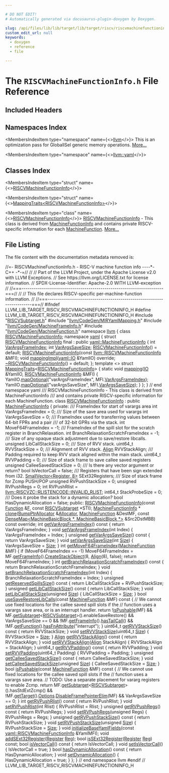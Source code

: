 ```yaml
---

# DO NOT EDIT!
# Automatically generated via docusaurus-plugin-doxygen by Doxygen.

slug: /api/files/lib/lib/target/lib/target/riscv/riscvmachinefunctioninfo-h
custom_edit_url: null
keywords:
  - doxygen
  - reference
  - file

---
```





# The `RISCVMachineFunctionInfo.h` File Reference

<DoxygenPage pluginConfig={pluginConfig}>



## Included Headers

<IncludesList>
<IncludesListItem
  filePath="RISCVSubtarget.h"
  permalink="/docs/api/files/lib/lib/target/lib/target/riscv/riscvsubtarget-h"
  isLocal="true" />
<IncludesListItem
  filePath="llvm/CodeGen/MIRYamlMapping.h"
  permalink="/docs/api/files/include/include/llvm/include/llvm/codegen/miryamlmapping-h"
  isLocal="true" />
<IncludesListItem
  filePath="llvm/CodeGen/MachineFrameInfo.h"
  permalink="/docs/api/files/include/include/llvm/include/llvm/codegen/machineframeinfo-h"
  isLocal="true" />
<IncludesListItem
  filePath="llvm/CodeGen/MachineFunction.h"
  permalink="/docs/api/files/include/include/llvm/include/llvm/codegen/machinefunction-h"
  isLocal="true" />
</IncludesList>

## Namespaces Index

<MembersIndex>

<MembersIndexItem
  type="namespace"
  name={<><a href="/docs/api/namespaces/llvm">llvm</a></>}>
This is an optimization pass for GlobalISel generic memory operations. <a href="/docs/api/namespaces/llvm/#details">More...</a>
</MembersIndexItem>

<MembersIndexItem
  type="namespace"
  name={<><a href="/docs/api/namespaces/llvm/yaml">llvm::yaml</a></>}>
</MembersIndexItem>

</MembersIndex>

## Classes Index

<MembersIndex>

<MembersIndexItem
  type="struct"
  name={<><a href="/docs/api/structs/llvm/yaml/riscvmachinefunctioninfo">RISCVMachineFunctionInfo</a></>}>
</MembersIndexItem>

<MembersIndexItem
  type="struct"
  name={<><a href="/docs/api/structs/llvm/yaml/mappingtraits-abac9beb8acb5d9f1ea4c46f433105af">MappingTraits&lt;RISCVMachineFunctionInfo&gt;</a></>}>
</MembersIndexItem>

<MembersIndexItem
  type="class"
  name={<><a href="/docs/api/classes/llvm/riscvmachinefunctioninfo">RISCVMachineFunctionInfo</a></>}>
<a href="/docs/api/classes/llvm/riscvmachinefunctioninfo">RISCVMachineFunctionInfo</a> - This class is derived from <a href="/docs/api/structs/llvm/machinefunctioninfo">MachineFunctionInfo</a> and contains private RISCV-specific information for each <a href="/docs/api/classes/llvm/machinefunction">MachineFunction</a>. <a href="/docs/api/classes/llvm/riscvmachinefunctioninfo/#details">More...</a>
</MembersIndexItem>

</MembersIndex>


## File Listing

The file content with the documentation metadata removed is:

<ProgramListing>

<Link id="l00001" /><CodeLine lineNumber="1"><span class="doxyHighlightComment">//=- RISCVMachineFunctionInfo.h - RISC-V machine function info ----&#42;- C++ -&#42;-=//</span></CodeLine>
<Link id="l00002" /><CodeLine lineNumber="2"><span class="doxyHighlightComment">//</span></CodeLine>
<Link id="l00003" /><CodeLine lineNumber="3"><span class="doxyHighlightComment">// Part of the LLVM Project, under the Apache License v2.0 with LLVM Exceptions.</span></CodeLine>
<Link id="l00004" /><CodeLine lineNumber="4"><span class="doxyHighlightComment">// See https://llvm.org/LICENSE.txt for license information.</span></CodeLine>
<Link id="l00005" /><CodeLine lineNumber="5"><span class="doxyHighlightComment">// SPDX-License-Identifier: Apache-2.0 WITH LLVM-exception</span></CodeLine>
<Link id="l00006" /><CodeLine lineNumber="6"><span class="doxyHighlightComment">//</span></CodeLine>
<Link id="l00007" /><CodeLine lineNumber="7"><span class="doxyHighlightComment">//===----------------------------------------------------------------------===//</span></CodeLine>
<Link id="l00008" /><CodeLine lineNumber="8"><span class="doxyHighlightComment">//</span></CodeLine>
<Link id="l00009" /><CodeLine lineNumber="9"><span class="doxyHighlightComment">// This file declares RISCV-specific per-machine-function information.</span></CodeLine>
<Link id="l00010" /><CodeLine lineNumber="10"><span class="doxyHighlightComment">//</span></CodeLine>
<Link id="l00011" /><CodeLine lineNumber="11"><span class="doxyHighlightComment">//===----------------------------------------------------------------------===//</span></CodeLine>
<Link id="l00012" /><CodeLine lineNumber="12"></CodeLine>
<Link id="l00013" /><CodeLine lineNumber="13"><span class="doxyHighlightPreprocessor">#ifndef LLVM&#95;LIB&#95;TARGET&#95;RISCV&#95;RISCVMACHINEFUNCTIONINFO&#95;H</span></CodeLine>
<Link id="l00014" /><CodeLine lineNumber="14"><span class="doxyHighlightPreprocessor">#define LLVM&#95;LIB&#95;TARGET&#95;RISCV&#95;RISCVMACHINEFUNCTIONINFO&#95;H</span></CodeLine>
<Link id="l00015" /><CodeLine lineNumber="15"></CodeLine>
<Link id="l00016" /><CodeLine lineNumber="16"><span class="doxyHighlightPreprocessor">#include &quot;<a href="/docs/api/files/lib/lib/target/lib/target/riscv/riscvsubtarget-h">RISCVSubtarget.h</a>&quot;</span></CodeLine>
<Link id="l00017" /><CodeLine lineNumber="17"><span class="doxyHighlightPreprocessor">#include &quot;<a href="/docs/api/files/include/include/llvm/include/llvm/codegen/miryamlmapping-h">llvm/CodeGen/MIRYamlMapping.h</a>&quot;</span></CodeLine>
<Link id="l00018" /><CodeLine lineNumber="18"><span class="doxyHighlightPreprocessor">#include &quot;<a href="/docs/api/files/include/include/llvm/include/llvm/codegen/machineframeinfo-h">llvm/CodeGen/MachineFrameInfo.h</a>&quot;</span></CodeLine>
<Link id="l00019" /><CodeLine lineNumber="19"><span class="doxyHighlightPreprocessor">#include &quot;<a href="/docs/api/files/include/include/llvm/include/llvm/codegen/machinefunction-h">llvm/CodeGen/MachineFunction.h</a>&quot;</span></CodeLine>
<Link id="l00020" /><CodeLine lineNumber="20"></CodeLine>
<Link id="l00021" /><CodeLine lineNumber="21"><span class="doxyHighlightKeyword">namespace </span><span class="doxyHighlight"><a href="/docs/api/namespaces/llvm">llvm</a> &#123;</span></CodeLine>
<Link id="l00022" /><CodeLine lineNumber="22"></CodeLine>
<Link id="l00023" /><CodeLine lineNumber="23"><span class="doxyHighlightKeyword">class </span><span class="doxyHighlight"><a href="/docs/api/classes/llvm/riscvmachinefunctioninfo">RISCVMachineFunctionInfo</a>;</span></CodeLine>
<Link id="l00024" /><CodeLine lineNumber="24"></CodeLine>
<Link id="l00025" /><CodeLine lineNumber="25"><span class="doxyHighlightKeyword">namespace </span><span class="doxyHighlight"><a href="/docs/api/namespaces/llvm/yaml">yaml</a> &#123;</span></CodeLine>
<Link id="l00026" /><CodeLine lineNumber="26" lineLink="/docs/api/structs/llvm/yaml/riscvmachinefunctioninfo"><span class="doxyHighlightKeyword">struct </span><span class="doxyHighlight"><a href="/docs/api/structs/llvm/yaml/riscvmachinefunctioninfo/#ab91c76cbeb0be118a77737977319be42">RISCVMachineFunctionInfo</a> final : </span><span class="doxyHighlightKeyword">public</span><span class="doxyHighlight"> <a href="/docs/api/structs/llvm/yaml/machinefunctioninfo">yaml::MachineFunctionInfo</a> &#123;</span></CodeLine>
<Link id="l00027" /><CodeLine lineNumber="27" lineLink="/docs/api/structs/llvm/yaml/riscvmachinefunctioninfo/#a1d4248561c3564de11d53230dfd6d64c"><span class="doxyHighlight">  </span><span class="doxyHighlightKeywordType">int</span><span class="doxyHighlight"> <a href="/docs/api/structs/llvm/yaml/riscvmachinefunctioninfo/#a1d4248561c3564de11d53230dfd6d64c">VarArgsFrameIndex</a>;</span></CodeLine>
<Link id="l00028" /><CodeLine lineNumber="28" lineLink="/docs/api/structs/llvm/yaml/riscvmachinefunctioninfo/#a0f8692d84b4854dc2ad732823aeb1a47"><span class="doxyHighlight">  </span><span class="doxyHighlightKeywordType">int</span><span class="doxyHighlight"> <a href="/docs/api/structs/llvm/yaml/riscvmachinefunctioninfo/#a0f8692d84b4854dc2ad732823aeb1a47">VarArgsSaveSize</a>;</span></CodeLine>
<Link id="l00029" /><CodeLine lineNumber="29"></CodeLine>
<Link id="l00030" /><CodeLine lineNumber="30" lineLink="/docs/api/structs/llvm/yaml/riscvmachinefunctioninfo/#ab91c76cbeb0be118a77737977319be42"><span class="doxyHighlight">  <a href="/docs/api/structs/llvm/yaml/riscvmachinefunctioninfo/#ab91c76cbeb0be118a77737977319be42">RISCVMachineFunctionInfo</a>() = </span><span class="doxyHighlightKeywordFlow">default</span><span class="doxyHighlight">;</span></CodeLine>
<Link id="l00031" /><CodeLine lineNumber="31"><span class="doxyHighlight">  <a href="/docs/api/structs/llvm/yaml/riscvmachinefunctioninfo/#ab91c76cbeb0be118a77737977319be42">RISCVMachineFunctionInfo</a>(</span><span class="doxyHighlightKeyword">const</span><span class="doxyHighlight"> <a href="/docs/api/classes/llvm/riscvmachinefunctioninfo">llvm::RISCVMachineFunctionInfo</a> &amp;MFI);</span></CodeLine>
<Link id="l00032" /><CodeLine lineNumber="32"></CodeLine>
<Link id="l00033" /><CodeLine lineNumber="33"><span class="doxyHighlight">  </span><span class="doxyHighlightKeywordType">void</span><span class="doxyHighlight"> <a href="/docs/api/structs/llvm/yaml/riscvmachinefunctioninfo/#a31357b9806d2616a707d7be790dad731">mappingImpl</a>(<a href="/docs/api/classes/llvm/yaml/io">yaml::IO</a> &amp;YamlIO) </span><span class="doxyHighlightKeyword">override</span><span class="doxyHighlight">;</span></CodeLine>
<Link id="l00034" /><CodeLine lineNumber="34" lineLink="/docs/api/structs/llvm/yaml/riscvmachinefunctioninfo/#abb91ed0355d919740fb7c40d91188bef"><span class="doxyHighlight">  <a href="/docs/api/structs/llvm/yaml/riscvmachinefunctioninfo/#abb91ed0355d919740fb7c40d91188bef">~RISCVMachineFunctionInfo</a>() = </span><span class="doxyHighlightKeywordFlow">default</span><span class="doxyHighlight">;</span></CodeLine>
<Link id="l00035" /><CodeLine lineNumber="35"><span class="doxyHighlight">&#125;;</span></CodeLine>
<Link id="l00036" /><CodeLine lineNumber="36"></CodeLine>
<Link id="l00037" /><CodeLine lineNumber="37" lineLink="/docs/api/structs/llvm/yaml/mappingtraits-abac9beb8acb5d9f1ea4c46f433105af"><span class="doxyHighlightKeyword">template</span><span class="doxyHighlight"> &lt;&gt; </span><span class="doxyHighlightKeyword">struct </span><span class="doxyHighlight"><a href="/docs/api/structs/llvm/yaml/mappingtraits">MappingTraits</a>&lt;<a href="/docs/api/structs/llvm/yaml/riscvmachinefunctioninfo">RISCVMachineFunctionInfo</a>&gt; &#123;</span></CodeLine>
<Link id="l00038" /><CodeLine lineNumber="38" lineLink="/docs/api/structs/llvm/yaml/mappingtraits-abac9beb8acb5d9f1ea4c46f433105af/#a0f54595f23ee762bbce57bfa7995a309"><span class="doxyHighlight">  </span><span class="doxyHighlightKeyword">static</span><span class="doxyHighlight"> </span><span class="doxyHighlightKeywordType">void</span><span class="doxyHighlight"> <a href="/docs/api/structs/llvm/yaml/mappingtraits-abac9beb8acb5d9f1ea4c46f433105af/#a0f54595f23ee762bbce57bfa7995a309">mapping</a>(<a href="/docs/api/classes/llvm/yaml/io">IO</a> &amp;YamlIO, <a href="/docs/api/structs/llvm/yaml/riscvmachinefunctioninfo">RISCVMachineFunctionInfo</a> &amp;MFI) &#123;</span></CodeLine>
<Link id="l00039" /><CodeLine lineNumber="39"><span class="doxyHighlight">    YamlIO.<a href="/docs/api/classes/llvm/yaml/io/#a27dee5b4ee79b39bc614889a4186bbf5">mapOptional</a>(</span><span class="doxyHighlightStringLiteral">&quot;varArgsFrameIndex&quot;</span><span class="doxyHighlight">, MFI.<a href="/docs/api/structs/llvm/yaml/riscvmachinefunctioninfo/#a1d4248561c3564de11d53230dfd6d64c">VarArgsFrameIndex</a>);</span></CodeLine>
<Link id="l00040" /><CodeLine lineNumber="40"><span class="doxyHighlight">    YamlIO.<a href="/docs/api/classes/llvm/yaml/io/#a27dee5b4ee79b39bc614889a4186bbf5">mapOptional</a>(</span><span class="doxyHighlightStringLiteral">&quot;varArgsSaveSize&quot;</span><span class="doxyHighlight">, MFI.<a href="/docs/api/structs/llvm/yaml/riscvmachinefunctioninfo/#a0f8692d84b4854dc2ad732823aeb1a47">VarArgsSaveSize</a>);</span></CodeLine>
<Link id="l00041" /><CodeLine lineNumber="41"><span class="doxyHighlight">  &#125;</span></CodeLine>
<Link id="l00042" /><CodeLine lineNumber="42"><span class="doxyHighlight">&#125;;</span></CodeLine>
<Link id="l00043" /><CodeLine lineNumber="43"><span class="doxyHighlight">&#125; </span><span class="doxyHighlightComment">// end namespace yaml</span></CodeLine>
<Link id="l00044" /><CodeLine lineNumber="44"></CodeLine>
<Link id="l00045" /><CodeLine lineNumber="45"><span class="doxyHighlightComment">/// RISCVMachineFunctionInfo - This class is derived from MachineFunctionInfo</span></CodeLine>
<Link id="l00046" /><CodeLine lineNumber="46"><span class="doxyHighlightComment">/// and contains private RISCV-specific information for each MachineFunction.</span></CodeLine>
<Link id="l00047" /><CodeLine lineNumber="47" lineLink="/docs/api/classes/llvm/riscvmachinefunctioninfo"><span class="doxyHighlightKeyword">class </span><span class="doxyHighlight"><a href="/docs/api/classes/llvm/riscvmachinefunctioninfo/#a7a4a4089f8f04bc4d76b68399bdb6099">RISCVMachineFunctionInfo</a> : </span><span class="doxyHighlightKeyword">public</span><span class="doxyHighlight"> <a href="/docs/api/structs/llvm/machinefunctioninfo">MachineFunctionInfo</a> &#123;</span></CodeLine>
<Link id="l00048" /><CodeLine lineNumber="48"><span class="doxyHighlightKeyword">private</span><span class="doxyHighlight">:</span></CodeLine>
<Link id="l00049" /><CodeLine lineNumber="49"><span class="doxyHighlightComment">  /// FrameIndex for start of varargs area</span></CodeLine>
<Link id="l00050" /><CodeLine lineNumber="50"><span class="doxyHighlight">  </span><span class="doxyHighlightKeywordType">int</span><span class="doxyHighlight"> VarArgsFrameIndex = 0;</span></CodeLine>
<Link id="l00051" /><CodeLine lineNumber="51"><span class="doxyHighlightComment">  /// Size of the save area used for varargs</span></CodeLine>
<Link id="l00052" /><CodeLine lineNumber="52"><span class="doxyHighlight">  </span><span class="doxyHighlightKeywordType">int</span><span class="doxyHighlight"> VarArgsSaveSize = 0;</span></CodeLine>
<Link id="l00053" /><CodeLine lineNumber="53"><span class="doxyHighlightComment">  /// FrameIndex used for transferring values between 64-bit FPRs and a pair</span></CodeLine>
<Link id="l00054" /><CodeLine lineNumber="54"><span class="doxyHighlightComment">  /// of 32-bit GPRs via the stack.</span></CodeLine>
<Link id="l00055" /><CodeLine lineNumber="55"><span class="doxyHighlight">  </span><span class="doxyHighlightKeywordType">int</span><span class="doxyHighlight"> MoveF64FrameIndex = -1;</span></CodeLine>
<Link id="l00056" /><CodeLine lineNumber="56"><span class="doxyHighlightComment">  /// FrameIndex of the spill slot for the scratch register in BranchRelaxation.</span></CodeLine>
<Link id="l00057" /><CodeLine lineNumber="57"><span class="doxyHighlight">  </span><span class="doxyHighlightKeywordType">int</span><span class="doxyHighlight"> BranchRelaxationScratchFrameIndex = -1;</span></CodeLine>
<Link id="l00058" /><CodeLine lineNumber="58"><span class="doxyHighlightComment">  /// Size of any opaque stack adjustment due to save/restore libcalls.</span></CodeLine>
<Link id="l00059" /><CodeLine lineNumber="59"><span class="doxyHighlight">  </span><span class="doxyHighlightKeywordType">unsigned</span><span class="doxyHighlight"> LibCallStackSize = 0;</span></CodeLine>
<Link id="l00060" /><CodeLine lineNumber="60"><span class="doxyHighlightComment">  /// Size of RVV stack.</span></CodeLine>
<Link id="l00061" /><CodeLine lineNumber="61"><span class="doxyHighlight">  uint64&#95;t RVVStackSize = 0;</span></CodeLine>
<Link id="l00062" /><CodeLine lineNumber="62"><span class="doxyHighlightComment">  /// Alignment of RVV stack.</span></CodeLine>
<Link id="l00063" /><CodeLine lineNumber="63"><span class="doxyHighlight">  <a href="/docs/api/structs/llvm/align">Align</a> RVVStackAlign;</span></CodeLine>
<Link id="l00064" /><CodeLine lineNumber="64"><span class="doxyHighlightComment">  /// Padding required to keep RVV stack aligned within the main stack.</span></CodeLine>
<Link id="l00065" /><CodeLine lineNumber="65"><span class="doxyHighlight">  uint64&#95;t RVVPadding = 0;</span></CodeLine>
<Link id="l00066" /><CodeLine lineNumber="66"><span class="doxyHighlightComment">  /// Size of stack frame to save callee saved registers</span></CodeLine>
<Link id="l00067" /><CodeLine lineNumber="67"><span class="doxyHighlight">  </span><span class="doxyHighlightKeywordType">unsigned</span><span class="doxyHighlight"> CalleeSavedStackSize = 0;</span></CodeLine>
<Link id="l00068" /><CodeLine lineNumber="68"><span class="doxyHighlightComment">  /// Is there any vector argument or return?</span></CodeLine>
<Link id="l00069" /><CodeLine lineNumber="69"><span class="doxyHighlight">  </span><span class="doxyHighlightKeywordType">bool</span><span class="doxyHighlight"> IsVectorCall = </span><span class="doxyHighlightKeyword">false</span><span class="doxyHighlight">;</span></CodeLine>
<Link id="l00070" /><CodeLine lineNumber="70"></CodeLine>
<Link id="l00071" /><CodeLine lineNumber="71"><span class="doxyHighlightComment">  /// Registers that have been sign extended from i32.</span></CodeLine>
<Link id="l00072" /><CodeLine lineNumber="72"><span class="doxyHighlight">  <a href="/docs/api/classes/llvm/smallvector">SmallVector&lt;Register, 8&gt;</a> SExt32Registers;</span></CodeLine>
<Link id="l00073" /><CodeLine lineNumber="73"></CodeLine>
<Link id="l00074" /><CodeLine lineNumber="74"><span class="doxyHighlightComment">  /// Size of stack frame for Zcmp PUSH/POP</span></CodeLine>
<Link id="l00075" /><CodeLine lineNumber="75"><span class="doxyHighlight">  </span><span class="doxyHighlightKeywordType">unsigned</span><span class="doxyHighlight"> RVPushStackSize = 0;</span></CodeLine>
<Link id="l00076" /><CodeLine lineNumber="76"><span class="doxyHighlight">  </span><span class="doxyHighlightKeywordType">unsigned</span><span class="doxyHighlight"> RVPushRegs = 0;</span></CodeLine>
<Link id="l00077" /><CodeLine lineNumber="77"><span class="doxyHighlight">  </span><span class="doxyHighlightKeywordType">int</span><span class="doxyHighlight"> RVPushRlist = <a href="/docs/api/namespaces/llvm/riscvzc/#a828db3401ee4af8cdef6f92bf07c51c5a88c54d5a1b8d0b2add526cf7424fc165">llvm::RISCVZC::RLISTENCODE::INVALID&#95;RLIST</a>;</span></CodeLine>
<Link id="l00078" /><CodeLine lineNumber="78"></CodeLine>
<Link id="l00079" /><CodeLine lineNumber="79"><span class="doxyHighlight">  int64&#95;t StackProbeSize = 0;</span></CodeLine>
<Link id="l00080" /><CodeLine lineNumber="80"></CodeLine>
<Link id="l00081" /><CodeLine lineNumber="81"><span class="doxyHighlightComment">  /// Does it probe the stack for a dynamic allocation?</span></CodeLine>
<Link id="l00082" /><CodeLine lineNumber="82"><span class="doxyHighlight">  </span><span class="doxyHighlightKeywordType">bool</span><span class="doxyHighlight"> HasDynamicAllocation = </span><span class="doxyHighlightKeyword">false</span><span class="doxyHighlight">;</span></CodeLine>
<Link id="l00083" /><CodeLine lineNumber="83"></CodeLine>
<Link id="l00084" /><CodeLine lineNumber="84"><span class="doxyHighlightKeyword">public</span><span class="doxyHighlight">:</span></CodeLine>
<Link id="l00085" /><CodeLine lineNumber="85"><span class="doxyHighlight">  <a href="/docs/api/classes/llvm/riscvmachinefunctioninfo/#a7a4a4089f8f04bc4d76b68399bdb6099">RISCVMachineFunctionInfo</a>(</span><span class="doxyHighlightKeyword">const</span><span class="doxyHighlight"> <a href="/docs/api/classes/llvm/function">Function</a> &amp;<a href="/docs/api/files/lib/lib/support/md5-cpp/#a96d73bbd7af15cb1fc38c3f4a3bd82e9">F</a>, </span><span class="doxyHighlightKeyword">const</span><span class="doxyHighlight"> <a href="/docs/api/classes/llvm/riscvsubtarget">RISCVSubtarget</a> &#42;STI);</span></CodeLine>
<Link id="l00086" /><CodeLine lineNumber="86"></CodeLine>
<Link id="l00087" /><CodeLine lineNumber="87"><span class="doxyHighlight">  <a href="/docs/api/structs/llvm/machinefunctioninfo">MachineFunctionInfo</a> &#42;</span></CodeLine>
<Link id="l00088" /><CodeLine lineNumber="88"><span class="doxyHighlight">  <a href="/docs/api/classes/llvm/riscvmachinefunctioninfo/#a5333cd91323733cf9779db5d7191902e">clone</a>(<a href="/docs/api/namespaces/llvm/#a8e612822d4ba7bb36c9c79582a567108">BumpPtrAllocator</a> &amp;<a href="/docs/api/files/lib/lib/codegen/regallocbasic-cpp/#ad5d00e1d77644d95847b9bf8da12b759">Allocator</a>, <a href="/docs/api/classes/llvm/machinefunction">MachineFunction</a> &amp;DestMF,</span></CodeLine>
<Link id="l00089" /><CodeLine lineNumber="89"><span class="doxyHighlight">        </span><span class="doxyHighlightKeyword">const</span><span class="doxyHighlight"> <a href="/docs/api/classes/llvm/densemap">DenseMap&lt;MachineBasicBlock &#42;, MachineBasicBlock &#42;&gt;</a> &amp;Src2DstMBB)</span></CodeLine>
<Link id="l00090" /><CodeLine lineNumber="90"><span class="doxyHighlight">      </span><span class="doxyHighlightKeyword">const override</span><span class="doxyHighlight">;</span></CodeLine>
<Link id="l00091" /><CodeLine lineNumber="91"></CodeLine>
<Link id="l00092" /><CodeLine lineNumber="92" lineLink="/docs/api/classes/llvm/riscvmachinefunctioninfo/#a822da2b6540cea912d9a8c8544215cc3"><span class="doxyHighlight">  </span><span class="doxyHighlightKeywordType">int</span><span class="doxyHighlight"> <a href="/docs/api/classes/llvm/riscvmachinefunctioninfo/#a822da2b6540cea912d9a8c8544215cc3">getVarArgsFrameIndex</a>()</span><span class="doxyHighlightKeyword"> const </span><span class="doxyHighlight">&#123; </span><span class="doxyHighlightKeywordFlow">return</span><span class="doxyHighlight"> VarArgsFrameIndex; &#125;</span></CodeLine>
<Link id="l00093" /><CodeLine lineNumber="93" lineLink="/docs/api/classes/llvm/riscvmachinefunctioninfo/#a7dcd9ebe5aa6802f57e46ce2dbe0bb0b"><span class="doxyHighlight">  </span><span class="doxyHighlightKeywordType">void</span><span class="doxyHighlight"> <a href="/docs/api/classes/llvm/riscvmachinefunctioninfo/#a7dcd9ebe5aa6802f57e46ce2dbe0bb0b">setVarArgsFrameIndex</a>(</span><span class="doxyHighlightKeywordType">int</span><span class="doxyHighlight"> Index) &#123; VarArgsFrameIndex = Index; &#125;</span></CodeLine>
<Link id="l00094" /><CodeLine lineNumber="94"></CodeLine>
<Link id="l00095" /><CodeLine lineNumber="95" lineLink="/docs/api/classes/llvm/riscvmachinefunctioninfo/#ab57b56b175742ab2aa9204a3f6705771"><span class="doxyHighlight">  </span><span class="doxyHighlightKeywordType">unsigned</span><span class="doxyHighlight"> <a href="/docs/api/classes/llvm/riscvmachinefunctioninfo/#ab57b56b175742ab2aa9204a3f6705771">getVarArgsSaveSize</a>()</span><span class="doxyHighlightKeyword"> const </span><span class="doxyHighlight">&#123; </span><span class="doxyHighlightKeywordFlow">return</span><span class="doxyHighlight"> VarArgsSaveSize; &#125;</span></CodeLine>
<Link id="l00096" /><CodeLine lineNumber="96" lineLink="/docs/api/classes/llvm/riscvmachinefunctioninfo/#aa35cdd871b7ffecb8e2e7c573761d077"><span class="doxyHighlight">  </span><span class="doxyHighlightKeywordType">void</span><span class="doxyHighlight"> <a href="/docs/api/classes/llvm/riscvmachinefunctioninfo/#aa35cdd871b7ffecb8e2e7c573761d077">setVarArgsSaveSize</a>(</span><span class="doxyHighlightKeywordType">int</span><span class="doxyHighlight"> <a href="/docs/api/files/lib/lib/analysis/inlineorder-cpp/#a7ee6f0cb51c3b9056199e9a0001fe8c3a6f6cb72d544962fa333e2e34ce64f719">Size</a>) &#123; VarArgsSaveSize = <a href="/docs/api/files/lib/lib/analysis/inlineorder-cpp/#a7ee6f0cb51c3b9056199e9a0001fe8c3a6f6cb72d544962fa333e2e34ce64f719">Size</a>; &#125;</span></CodeLine>
<Link id="l00097" /><CodeLine lineNumber="97"></CodeLine>
<Link id="l00098" /><CodeLine lineNumber="98" lineLink="/docs/api/classes/llvm/riscvmachinefunctioninfo/#acb7e46109d46687db88c4e4f3f4f314d"><span class="doxyHighlight">  </span><span class="doxyHighlightKeywordType">int</span><span class="doxyHighlight"> <a href="/docs/api/classes/llvm/riscvmachinefunctioninfo/#acb7e46109d46687db88c4e4f3f4f314d">getMoveF64FrameIndex</a>(<a href="/docs/api/classes/llvm/machinefunction">MachineFunction</a> &amp;MF) &#123;</span></CodeLine>
<Link id="l00099" /><CodeLine lineNumber="99"><span class="doxyHighlight">    </span><span class="doxyHighlightKeywordFlow">if</span><span class="doxyHighlight"> (MoveF64FrameIndex == -1)</span></CodeLine>
<Link id="l00100" /><CodeLine lineNumber="100"><span class="doxyHighlight">      MoveF64FrameIndex =</span></CodeLine>
<Link id="l00101" /><CodeLine lineNumber="101"><span class="doxyHighlight">          MF.<a href="/docs/api/classes/llvm/machinefunction/#a54f334a9c8ca6d105eae383ae87e4524">getFrameInfo</a>().<a href="/docs/api/classes/llvm/machineframeinfo/#a1ae307f415a8989475e3f7ddd6eefc8b">CreateStackObject</a>(8, <a href="/docs/api/structs/llvm/align">Align</a>(8), </span><span class="doxyHighlightKeyword">false</span><span class="doxyHighlight">);</span></CodeLine>
<Link id="l00102" /><CodeLine lineNumber="102"><span class="doxyHighlight">    </span><span class="doxyHighlightKeywordFlow">return</span><span class="doxyHighlight"> MoveF64FrameIndex;</span></CodeLine>
<Link id="l00103" /><CodeLine lineNumber="103"><span class="doxyHighlight">  &#125;</span></CodeLine>
<Link id="l00104" /><CodeLine lineNumber="104"></CodeLine>
<Link id="l00105" /><CodeLine lineNumber="105" lineLink="/docs/api/classes/llvm/riscvmachinefunctioninfo/#aaedd0ae29ddefb4130cce486fa0a9919"><span class="doxyHighlight">  </span><span class="doxyHighlightKeywordType">int</span><span class="doxyHighlight"> <a href="/docs/api/classes/llvm/riscvmachinefunctioninfo/#aaedd0ae29ddefb4130cce486fa0a9919">getBranchRelaxationScratchFrameIndex</a>()</span><span class="doxyHighlightKeyword"> const </span><span class="doxyHighlight">&#123;</span></CodeLine>
<Link id="l00106" /><CodeLine lineNumber="106"><span class="doxyHighlight">    </span><span class="doxyHighlightKeywordFlow">return</span><span class="doxyHighlight"> BranchRelaxationScratchFrameIndex;</span></CodeLine>
<Link id="l00107" /><CodeLine lineNumber="107"><span class="doxyHighlight">  &#125;</span></CodeLine>
<Link id="l00108" /><CodeLine lineNumber="108" lineLink="/docs/api/classes/llvm/riscvmachinefunctioninfo/#a869aa549ef209512fd6aee739512d1db"><span class="doxyHighlight">  </span><span class="doxyHighlightKeywordType">void</span><span class="doxyHighlight"> <a href="/docs/api/classes/llvm/riscvmachinefunctioninfo/#a869aa549ef209512fd6aee739512d1db">setBranchRelaxationScratchFrameIndex</a>(</span><span class="doxyHighlightKeywordType">int</span><span class="doxyHighlight"> Index) &#123;</span></CodeLine>
<Link id="l00109" /><CodeLine lineNumber="109"><span class="doxyHighlight">    BranchRelaxationScratchFrameIndex = Index;</span></CodeLine>
<Link id="l00110" /><CodeLine lineNumber="110"><span class="doxyHighlight">  &#125;</span></CodeLine>
<Link id="l00111" /><CodeLine lineNumber="111"></CodeLine>
<Link id="l00112" /><CodeLine lineNumber="112" lineLink="/docs/api/classes/llvm/riscvmachinefunctioninfo/#a85c1f8e85c1a9db634a15c14597ba533"><span class="doxyHighlight">  </span><span class="doxyHighlightKeywordType">unsigned</span><span class="doxyHighlight"> <a href="/docs/api/classes/llvm/riscvmachinefunctioninfo/#a85c1f8e85c1a9db634a15c14597ba533">getReservedSpillsSize</a>()</span><span class="doxyHighlightKeyword"> const </span><span class="doxyHighlight">&#123;</span></CodeLine>
<Link id="l00113" /><CodeLine lineNumber="113"><span class="doxyHighlight">    </span><span class="doxyHighlightKeywordFlow">return</span><span class="doxyHighlight"> LibCallStackSize + RVPushStackSize;</span></CodeLine>
<Link id="l00114" /><CodeLine lineNumber="114"><span class="doxyHighlight">  &#125;</span></CodeLine>
<Link id="l00115" /><CodeLine lineNumber="115"></CodeLine>
<Link id="l00116" /><CodeLine lineNumber="116" lineLink="/docs/api/classes/llvm/riscvmachinefunctioninfo/#a6f782d2069bc2360879c46f50a8c1fbf"><span class="doxyHighlight">  </span><span class="doxyHighlightKeywordType">unsigned</span><span class="doxyHighlight"> <a href="/docs/api/classes/llvm/riscvmachinefunctioninfo/#a6f782d2069bc2360879c46f50a8c1fbf">getLibCallStackSize</a>()</span><span class="doxyHighlightKeyword"> const </span><span class="doxyHighlight">&#123; </span><span class="doxyHighlightKeywordFlow">return</span><span class="doxyHighlight"> LibCallStackSize; &#125;</span></CodeLine>
<Link id="l00117" /><CodeLine lineNumber="117" lineLink="/docs/api/classes/llvm/riscvmachinefunctioninfo/#a1440de52676986cd64733efb32cef254"><span class="doxyHighlight">  </span><span class="doxyHighlightKeywordType">void</span><span class="doxyHighlight"> <a href="/docs/api/classes/llvm/riscvmachinefunctioninfo/#a1440de52676986cd64733efb32cef254">setLibCallStackSize</a>(</span><span class="doxyHighlightKeywordType">unsigned</span><span class="doxyHighlight"> <a href="/docs/api/files/lib/lib/analysis/inlineorder-cpp/#a7ee6f0cb51c3b9056199e9a0001fe8c3a6f6cb72d544962fa333e2e34ce64f719">Size</a>) &#123; LibCallStackSize = <a href="/docs/api/files/lib/lib/analysis/inlineorder-cpp/#a7ee6f0cb51c3b9056199e9a0001fe8c3a6f6cb72d544962fa333e2e34ce64f719">Size</a>; &#125;</span></CodeLine>
<Link id="l00118" /><CodeLine lineNumber="118"></CodeLine>
<Link id="l00119" /><CodeLine lineNumber="119" lineLink="/docs/api/classes/llvm/riscvmachinefunctioninfo/#a96dd72f1aba111c3927d4c600a643618"><span class="doxyHighlight">  </span><span class="doxyHighlightKeywordType">bool</span><span class="doxyHighlight"> <a href="/docs/api/classes/llvm/riscvmachinefunctioninfo/#a96dd72f1aba111c3927d4c600a643618">useSaveRestoreLibCalls</a>(</span><span class="doxyHighlightKeyword">const</span><span class="doxyHighlight"> <a href="/docs/api/classes/llvm/machinefunction">MachineFunction</a> &amp;MF)</span><span class="doxyHighlightKeyword"> const </span><span class="doxyHighlight">&#123;</span></CodeLine>
<Link id="l00120" /><CodeLine lineNumber="120"><span class="doxyHighlight">    </span><span class="doxyHighlightComment">// We cannot use fixed locations for the callee saved spill slots if the</span></CodeLine>
<Link id="l00121" /><CodeLine lineNumber="121"><span class="doxyHighlight">    </span><span class="doxyHighlightComment">// function uses a varargs save area, or is an interrupt handler.</span></CodeLine>
<Link id="l00122" /><CodeLine lineNumber="122"><span class="doxyHighlight">    </span><span class="doxyHighlightKeywordFlow">return</span><span class="doxyHighlight"> !<a href="/docs/api/classes/llvm/riscvmachinefunctioninfo/#a1aabb0d5da92e7ec4f977806b0f8d0ca">isPushable</a>(MF) &amp;&amp;</span></CodeLine>
<Link id="l00123" /><CodeLine lineNumber="123"><span class="doxyHighlight">           MF.<a href="/docs/api/classes/llvm/machinefunction/#a3825368aca2bc1550d173660df4da6a6">getSubtarget</a>&lt;<a href="/docs/api/classes/llvm/riscvsubtarget">RISCVSubtarget</a>&gt;().enableSaveRestore() &amp;&amp;</span></CodeLine>
<Link id="l00124" /><CodeLine lineNumber="124"><span class="doxyHighlight">           VarArgsSaveSize == 0 &amp;&amp; !MF.<a href="/docs/api/classes/llvm/machinefunction/#a54f334a9c8ca6d105eae383ae87e4524">getFrameInfo</a>().<a href="/docs/api/classes/llvm/machineframeinfo/#a763b7a1e7127b495f396b30f0d9c95f1">hasTailCall</a>() &amp;&amp;</span></CodeLine>
<Link id="l00125" /><CodeLine lineNumber="125"><span class="doxyHighlight">           !MF.<a href="/docs/api/classes/llvm/machinefunction/#a977ddce262de45c645be23d951066351">getFunction</a>().<a href="/docs/api/classes/llvm/function/#afb28a4deafe2954b0534cc6399ce518b">hasFnAttribute</a>(</span><span class="doxyHighlightStringLiteral">&quot;interrupt&quot;</span><span class="doxyHighlight">);</span></CodeLine>
<Link id="l00126" /><CodeLine lineNumber="126"><span class="doxyHighlight">  &#125;</span></CodeLine>
<Link id="l00127" /><CodeLine lineNumber="127"></CodeLine>
<Link id="l00128" /><CodeLine lineNumber="128" lineLink="/docs/api/classes/llvm/riscvmachinefunctioninfo/#a9db997cf9c9f4f1c44160afc33f732fd"><span class="doxyHighlight">  uint64&#95;t <a href="/docs/api/classes/llvm/riscvmachinefunctioninfo/#a9db997cf9c9f4f1c44160afc33f732fd">getRVVStackSize</a>()</span><span class="doxyHighlightKeyword"> const </span><span class="doxyHighlight">&#123; </span><span class="doxyHighlightKeywordFlow">return</span><span class="doxyHighlight"> RVVStackSize; &#125;</span></CodeLine>
<Link id="l00129" /><CodeLine lineNumber="129" lineLink="/docs/api/classes/llvm/riscvmachinefunctioninfo/#a99cc7140769a27b377e48a1355852a67"><span class="doxyHighlight">  </span><span class="doxyHighlightKeywordType">void</span><span class="doxyHighlight"> <a href="/docs/api/classes/llvm/riscvmachinefunctioninfo/#a99cc7140769a27b377e48a1355852a67">setRVVStackSize</a>(uint64&#95;t <a href="/docs/api/files/lib/lib/analysis/inlineorder-cpp/#a7ee6f0cb51c3b9056199e9a0001fe8c3a6f6cb72d544962fa333e2e34ce64f719">Size</a>) &#123; RVVStackSize = <a href="/docs/api/files/lib/lib/analysis/inlineorder-cpp/#a7ee6f0cb51c3b9056199e9a0001fe8c3a6f6cb72d544962fa333e2e34ce64f719">Size</a>; &#125;</span></CodeLine>
<Link id="l00130" /><CodeLine lineNumber="130"></CodeLine>
<Link id="l00131" /><CodeLine lineNumber="131" lineLink="/docs/api/classes/llvm/riscvmachinefunctioninfo/#aac1395f3e38026a01c9288257a3fffe1"><span class="doxyHighlight">  <a href="/docs/api/structs/llvm/align">Align</a> <a href="/docs/api/classes/llvm/riscvmachinefunctioninfo/#aac1395f3e38026a01c9288257a3fffe1">getRVVStackAlign</a>()</span><span class="doxyHighlightKeyword"> const </span><span class="doxyHighlight">&#123; </span><span class="doxyHighlightKeywordFlow">return</span><span class="doxyHighlight"> RVVStackAlign; &#125;</span></CodeLine>
<Link id="l00132" /><CodeLine lineNumber="132" lineLink="/docs/api/classes/llvm/riscvmachinefunctioninfo/#acf9ecccfd322243908f9d2f2f05988cd"><span class="doxyHighlight">  </span><span class="doxyHighlightKeywordType">void</span><span class="doxyHighlight"> <a href="/docs/api/classes/llvm/riscvmachinefunctioninfo/#acf9ecccfd322243908f9d2f2f05988cd">setRVVStackAlign</a>(<a href="/docs/api/structs/llvm/align">Align</a> StackAlign) &#123; RVVStackAlign = StackAlign; &#125;</span></CodeLine>
<Link id="l00133" /><CodeLine lineNumber="133"></CodeLine>
<Link id="l00134" /><CodeLine lineNumber="134" lineLink="/docs/api/classes/llvm/riscvmachinefunctioninfo/#a78860287bf76fec431f2ec58184c9de7"><span class="doxyHighlight">  uint64&#95;t <a href="/docs/api/classes/llvm/riscvmachinefunctioninfo/#a78860287bf76fec431f2ec58184c9de7">getRVVPadding</a>()</span><span class="doxyHighlightKeyword"> const </span><span class="doxyHighlight">&#123; </span><span class="doxyHighlightKeywordFlow">return</span><span class="doxyHighlight"> RVVPadding; &#125;</span></CodeLine>
<Link id="l00135" /><CodeLine lineNumber="135" lineLink="/docs/api/classes/llvm/riscvmachinefunctioninfo/#a622bcaf3b76acd6276ab0f5fac56ad2c"><span class="doxyHighlight">  </span><span class="doxyHighlightKeywordType">void</span><span class="doxyHighlight"> <a href="/docs/api/classes/llvm/riscvmachinefunctioninfo/#a622bcaf3b76acd6276ab0f5fac56ad2c">setRVVPadding</a>(uint64&#95;t Padding) &#123; RVVPadding = Padding; &#125;</span></CodeLine>
<Link id="l00136" /><CodeLine lineNumber="136"></CodeLine>
<Link id="l00137" /><CodeLine lineNumber="137" lineLink="/docs/api/classes/llvm/riscvmachinefunctioninfo/#ad034b0d8731623ce9083bde965bb2be7"><span class="doxyHighlight">  </span><span class="doxyHighlightKeywordType">unsigned</span><span class="doxyHighlight"> <a href="/docs/api/classes/llvm/riscvmachinefunctioninfo/#ad034b0d8731623ce9083bde965bb2be7">getCalleeSavedStackSize</a>()</span><span class="doxyHighlightKeyword"> const </span><span class="doxyHighlight">&#123; </span><span class="doxyHighlightKeywordFlow">return</span><span class="doxyHighlight"> CalleeSavedStackSize; &#125;</span></CodeLine>
<Link id="l00138" /><CodeLine lineNumber="138" lineLink="/docs/api/classes/llvm/riscvmachinefunctioninfo/#a5dc04c32f49bf306ef4dde91c61431de"><span class="doxyHighlight">  </span><span class="doxyHighlightKeywordType">void</span><span class="doxyHighlight"> <a href="/docs/api/classes/llvm/riscvmachinefunctioninfo/#a5dc04c32f49bf306ef4dde91c61431de">setCalleeSavedStackSize</a>(</span><span class="doxyHighlightKeywordType">unsigned</span><span class="doxyHighlight"> <a href="/docs/api/files/lib/lib/analysis/inlineorder-cpp/#a7ee6f0cb51c3b9056199e9a0001fe8c3a6f6cb72d544962fa333e2e34ce64f719">Size</a>) &#123; CalleeSavedStackSize = <a href="/docs/api/files/lib/lib/analysis/inlineorder-cpp/#a7ee6f0cb51c3b9056199e9a0001fe8c3a6f6cb72d544962fa333e2e34ce64f719">Size</a>; &#125;</span></CodeLine>
<Link id="l00139" /><CodeLine lineNumber="139"></CodeLine>
<Link id="l00140" /><CodeLine lineNumber="140" lineLink="/docs/api/classes/llvm/riscvmachinefunctioninfo/#a1aabb0d5da92e7ec4f977806b0f8d0ca"><span class="doxyHighlight">  </span><span class="doxyHighlightKeywordType">bool</span><span class="doxyHighlight"> <a href="/docs/api/classes/llvm/riscvmachinefunctioninfo/#a1aabb0d5da92e7ec4f977806b0f8d0ca">isPushable</a>(</span><span class="doxyHighlightKeyword">const</span><span class="doxyHighlight"> <a href="/docs/api/classes/llvm/machinefunction">MachineFunction</a> &amp;MF)</span><span class="doxyHighlightKeyword"> const </span><span class="doxyHighlight">&#123;</span></CodeLine>
<Link id="l00141" /><CodeLine lineNumber="141"><span class="doxyHighlight">    </span><span class="doxyHighlightComment">// We cannot use fixed locations for the callee saved spill slots if the</span></CodeLine>
<Link id="l00142" /><CodeLine lineNumber="142"><span class="doxyHighlight">    </span><span class="doxyHighlightComment">// function uses a varargs save area.</span></CodeLine>
<Link id="l00143" /><CodeLine lineNumber="143"><span class="doxyHighlight">    </span><span class="doxyHighlightComment">// TODO: Use a separate placement for vararg registers to enable Zcmp.</span></CodeLine>
<Link id="l00144" /><CodeLine lineNumber="144"><span class="doxyHighlight">    </span><span class="doxyHighlightKeywordFlow">return</span><span class="doxyHighlight"> MF.<a href="/docs/api/classes/llvm/machinefunction/#a3825368aca2bc1550d173660df4da6a6">getSubtarget</a>&lt;<a href="/docs/api/classes/llvm/riscvsubtarget">RISCVSubtarget</a>&gt;().hasStdExtZcmp() &amp;&amp;</span></CodeLine>
<Link id="l00145" /><CodeLine lineNumber="145"><span class="doxyHighlight">           !MF.<a href="/docs/api/classes/llvm/machinefunction/#af777ff93c9e07a6ff5ffe3226deb3e76">getTarget</a>().<a href="/docs/api/classes/llvm/targetmachine/#ab1fb67187fc37e569cc5171cbebba873">Options</a>.<a href="/docs/api/classes/llvm/targetoptions/#aad0fc1de8197ddf2c49346c5d92a2bec">DisableFramePointerElim</a>(MF) &amp;&amp;</span></CodeLine>
<Link id="l00146" /><CodeLine lineNumber="146"><span class="doxyHighlight">           VarArgsSaveSize == 0;</span></CodeLine>
<Link id="l00147" /><CodeLine lineNumber="147"><span class="doxyHighlight">  &#125;</span></CodeLine>
<Link id="l00148" /><CodeLine lineNumber="148"></CodeLine>
<Link id="l00149" /><CodeLine lineNumber="149" lineLink="/docs/api/classes/llvm/riscvmachinefunctioninfo/#a491b8849e11a13d0111b3124977727ed"><span class="doxyHighlight">  </span><span class="doxyHighlightKeywordType">int</span><span class="doxyHighlight"> <a href="/docs/api/classes/llvm/riscvmachinefunctioninfo/#a491b8849e11a13d0111b3124977727ed">getRVPushRlist</a>()</span><span class="doxyHighlightKeyword"> const </span><span class="doxyHighlight">&#123; </span><span class="doxyHighlightKeywordFlow">return</span><span class="doxyHighlight"> RVPushRlist; &#125;</span></CodeLine>
<Link id="l00150" /><CodeLine lineNumber="150" lineLink="/docs/api/classes/llvm/riscvmachinefunctioninfo/#abbf1aeb1f1aa0759a41c5390ea7c47a6"><span class="doxyHighlight">  </span><span class="doxyHighlightKeywordType">void</span><span class="doxyHighlight"> <a href="/docs/api/classes/llvm/riscvmachinefunctioninfo/#abbf1aeb1f1aa0759a41c5390ea7c47a6">setRVPushRlist</a>(</span><span class="doxyHighlightKeywordType">int</span><span class="doxyHighlight"> Rlist) &#123; RVPushRlist = Rlist; &#125;</span></CodeLine>
<Link id="l00151" /><CodeLine lineNumber="151"></CodeLine>
<Link id="l00152" /><CodeLine lineNumber="152" lineLink="/docs/api/classes/llvm/riscvmachinefunctioninfo/#a86dbb25971eae90ef852db776e870895"><span class="doxyHighlight">  </span><span class="doxyHighlightKeywordType">unsigned</span><span class="doxyHighlight"> <a href="/docs/api/classes/llvm/riscvmachinefunctioninfo/#a86dbb25971eae90ef852db776e870895">getRVPushRegs</a>()</span><span class="doxyHighlightKeyword"> const </span><span class="doxyHighlight">&#123; </span><span class="doxyHighlightKeywordFlow">return</span><span class="doxyHighlight"> RVPushRegs; &#125;</span></CodeLine>
<Link id="l00153" /><CodeLine lineNumber="153" lineLink="/docs/api/classes/llvm/riscvmachinefunctioninfo/#af7f2e991356374da512004ef9294b498"><span class="doxyHighlight">  </span><span class="doxyHighlightKeywordType">void</span><span class="doxyHighlight"> <a href="/docs/api/classes/llvm/riscvmachinefunctioninfo/#af7f2e991356374da512004ef9294b498">setRVPushRegs</a>(</span><span class="doxyHighlightKeywordType">unsigned</span><span class="doxyHighlight"> Regs) &#123; RVPushRegs = Regs; &#125;</span></CodeLine>
<Link id="l00154" /><CodeLine lineNumber="154"></CodeLine>
<Link id="l00155" /><CodeLine lineNumber="155" lineLink="/docs/api/classes/llvm/riscvmachinefunctioninfo/#a7efe564353cf80facee0ffe6c8a25781"><span class="doxyHighlight">  </span><span class="doxyHighlightKeywordType">unsigned</span><span class="doxyHighlight"> <a href="/docs/api/classes/llvm/riscvmachinefunctioninfo/#a7efe564353cf80facee0ffe6c8a25781">getRVPushStackSize</a>()</span><span class="doxyHighlightKeyword"> const </span><span class="doxyHighlight">&#123; </span><span class="doxyHighlightKeywordFlow">return</span><span class="doxyHighlight"> RVPushStackSize; &#125;</span></CodeLine>
<Link id="l00156" /><CodeLine lineNumber="156" lineLink="/docs/api/classes/llvm/riscvmachinefunctioninfo/#a44315b262dd1aed33d1f01d8ff96fc5e"><span class="doxyHighlight">  </span><span class="doxyHighlightKeywordType">void</span><span class="doxyHighlight"> <a href="/docs/api/classes/llvm/riscvmachinefunctioninfo/#a44315b262dd1aed33d1f01d8ff96fc5e">setRVPushStackSize</a>(</span><span class="doxyHighlightKeywordType">unsigned</span><span class="doxyHighlight"> <a href="/docs/api/files/lib/lib/analysis/inlineorder-cpp/#a7ee6f0cb51c3b9056199e9a0001fe8c3a6f6cb72d544962fa333e2e34ce64f719">Size</a>) &#123; RVPushStackSize = <a href="/docs/api/files/lib/lib/analysis/inlineorder-cpp/#a7ee6f0cb51c3b9056199e9a0001fe8c3a6f6cb72d544962fa333e2e34ce64f719">Size</a>; &#125;</span></CodeLine>
<Link id="l00157" /><CodeLine lineNumber="157"></CodeLine>
<Link id="l00158" /><CodeLine lineNumber="158"><span class="doxyHighlight">  </span><span class="doxyHighlightKeywordType">void</span><span class="doxyHighlight"> <a href="/docs/api/classes/llvm/riscvmachinefunctioninfo/#a27f65760efa3a55d03ca52430b37c870">initializeBaseYamlFields</a>(</span><span class="doxyHighlightKeyword">const</span><span class="doxyHighlight"> <a href="/docs/api/structs/llvm/yaml/riscvmachinefunctioninfo">yaml::RISCVMachineFunctionInfo</a> &amp;YamlMFI);</span></CodeLine>
<Link id="l00159" /><CodeLine lineNumber="159"></CodeLine>
<Link id="l00160" /><CodeLine lineNumber="160"><span class="doxyHighlight">  </span><span class="doxyHighlightKeywordType">void</span><span class="doxyHighlight"> <a href="/docs/api/classes/llvm/riscvmachinefunctioninfo/#ada92fd24ba74ff9a4acafbaf2d957b59">addSExt32Register</a>(<a href="/docs/api/classes/llvm/register">Register</a> <a href="/docs/api/files/lib/lib/codegen/machinesink-cpp/#a359e1ff26f6d466d927a61aae45b05c3">Reg</a>);</span></CodeLine>
<Link id="l00161" /><CodeLine lineNumber="161"><span class="doxyHighlight">  </span><span class="doxyHighlightKeywordType">bool</span><span class="doxyHighlight"> <a href="/docs/api/classes/llvm/riscvmachinefunctioninfo/#a48a3f03134016b655e512bf375196c06">isSExt32Register</a>(<a href="/docs/api/classes/llvm/register">Register</a> <a href="/docs/api/files/lib/lib/codegen/machinesink-cpp/#a359e1ff26f6d466d927a61aae45b05c3">Reg</a>) </span><span class="doxyHighlightKeyword">const</span><span class="doxyHighlight">;</span></CodeLine>
<Link id="l00162" /><CodeLine lineNumber="162"></CodeLine>
<Link id="l00163" /><CodeLine lineNumber="163" lineLink="/docs/api/classes/llvm/riscvmachinefunctioninfo/#a8843b0eb368d008ea8c84b725157c2f0"><span class="doxyHighlight">  </span><span class="doxyHighlightKeywordType">bool</span><span class="doxyHighlight"> <a href="/docs/api/classes/llvm/riscvmachinefunctioninfo/#a8843b0eb368d008ea8c84b725157c2f0">isVectorCall</a>()</span><span class="doxyHighlightKeyword"> const </span><span class="doxyHighlight">&#123; </span><span class="doxyHighlightKeywordFlow">return</span><span class="doxyHighlight"> IsVectorCall; &#125;</span></CodeLine>
<Link id="l00164" /><CodeLine lineNumber="164" lineLink="/docs/api/classes/llvm/riscvmachinefunctioninfo/#a255c40cb4cbe3badb51d527d42f6ef5f"><span class="doxyHighlight">  </span><span class="doxyHighlightKeywordType">void</span><span class="doxyHighlight"> <a href="/docs/api/classes/llvm/riscvmachinefunctioninfo/#a255c40cb4cbe3badb51d527d42f6ef5f">setIsVectorCall</a>() &#123; IsVectorCall = </span><span class="doxyHighlightKeyword">true</span><span class="doxyHighlight">; &#125;</span></CodeLine>
<Link id="l00165" /><CodeLine lineNumber="165"></CodeLine>
<Link id="l00166" /><CodeLine lineNumber="166" lineLink="/docs/api/classes/llvm/riscvmachinefunctioninfo/#a4406a3064a50fbc2eb510916bc40cbde"><span class="doxyHighlight">  </span><span class="doxyHighlightKeywordType">bool</span><span class="doxyHighlight"> <a href="/docs/api/classes/llvm/riscvmachinefunctioninfo/#a4406a3064a50fbc2eb510916bc40cbde">hasDynamicAllocation</a>()</span><span class="doxyHighlightKeyword"> const </span><span class="doxyHighlight">&#123; </span><span class="doxyHighlightKeywordFlow">return</span><span class="doxyHighlight"> HasDynamicAllocation; &#125;</span></CodeLine>
<Link id="l00167" /><CodeLine lineNumber="167" lineLink="/docs/api/classes/llvm/riscvmachinefunctioninfo/#acb0b679849870664e9318e6cdc0d0098"><span class="doxyHighlight">  </span><span class="doxyHighlightKeywordType">void</span><span class="doxyHighlight"> <a href="/docs/api/classes/llvm/riscvmachinefunctioninfo/#acb0b679849870664e9318e6cdc0d0098">setDynamicAllocation</a>() &#123; HasDynamicAllocation = </span><span class="doxyHighlightKeyword">true</span><span class="doxyHighlight">; &#125;</span></CodeLine>
<Link id="l00168" /><CodeLine lineNumber="168"><span class="doxyHighlight">&#125;;</span></CodeLine>
<Link id="l00169" /><CodeLine lineNumber="169"></CodeLine>
<Link id="l00170" /><CodeLine lineNumber="170"><span class="doxyHighlight">&#125; </span><span class="doxyHighlightComment">// end namespace llvm</span></CodeLine>
<Link id="l00171" /><CodeLine lineNumber="171"></CodeLine>
<Link id="l00172" /><CodeLine lineNumber="172"><span class="doxyHighlightPreprocessor">#endif </span><span class="doxyHighlightComment">// LLVM&#95;LIB&#95;TARGET&#95;RISCV&#95;RISCVMACHINEFUNCTIONINFO&#95;H</span></CodeLine>

</ProgramListing>


</DoxygenPage>
